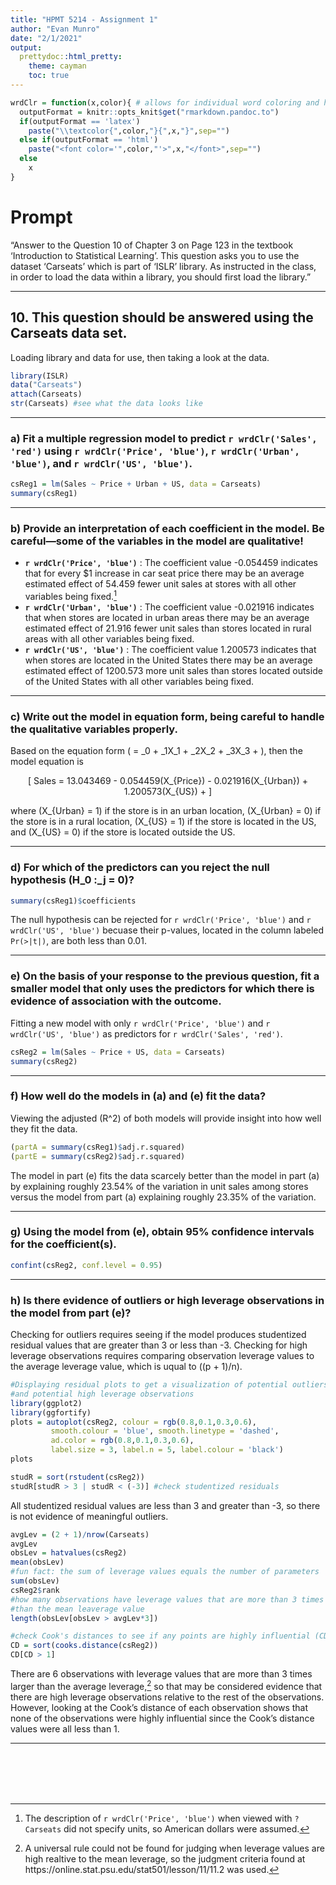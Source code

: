 ```yaml
---
title: "HPMT 5214 - Assignment 1"
author: "Evan Munro"
date: "2/1/2021"
output: 
  prettydoc::html_pretty:
    theme: cayman
    toc: true
---
```


```r
wrdClr = function(x,color){ # allows for individual word coloring and html/pdf flexibility
  outputFormat = knitr::opts_knit$get("rmarkdown.pandoc.to")
  if(outputFormat == 'latex')
    paste("\\textcolor{",color,"}{",x,"}",sep="")
  else if(outputFormat == 'html')
    paste("<font color='",color,"'>",x,"</font>",sep="")
  else
    x
}
```

# Prompt

"Answer to the Question 10 of Chapter 3 on Page 123 in the textbook 'Introduction to Statistical Learning'. This question asks you to use the dataset 'Carseats' which is part of 'ISLR' library. As instructed in the class, in order to load the data within a library, you should first load the library."   

***

## **10.** This question should be answered using the Carseats data set.

Loading library and data for use, then taking a look at the data.
```r
library(ISLR)
data("Carseats")
attach(Carseats)
str(Carseats) #see what the data looks like
```
***

### **a)** Fit a multiple regression model to predict `r wrdClr('Sales', 'red')` using `r wrdClr('Price', 'blue')`, `r wrdClr('Urban', 'blue')`, and `r wrdClr('US', 'blue')`.

```r
csReg1 = lm(Sales ~ Price + Urban + US, data = Carseats)
summary(csReg1)
```
***

### **b)** Provide an interpretation of each coefficient in the model. Be careful—some of the variables in the model are qualitative!  

* **`r wrdClr('Price', 'blue')`** : The coefficient value -0.054459 indicates that for every $1 increase in car seat price there may be an average estimated effect of 54.459 fewer unit sales at stores with all other variables being fixed.^[The description of `r wrdClr('Price', 'blue')` when viewed with `?Carseats` did not specify units, so American dollars were assumed.]  
* **`r wrdClr('Urban', 'blue')`** : The coefficient value -0.021916 indicates that when stores are located in urban areas there may be an average estimated effect of 21.916 fewer unit sales than stores located in rural areas with all other variables being fixed.  
* **`r wrdClr('US', 'blue')`** : The coefficient value 1.200573 indicates that when stores are located in the United States there may be an average estimated effect of 1200.573 more unit sales than stores located outside of the United States with all other variables being fixed.  

***
### **c)** Write out the model in equation form, being careful to handle the qualitative variables properly.  

Based on the equation form <span class="math inline">\(\hat{Y} = \hat\beta_0 + \hat\beta_1X_1 + \hat\beta_2X_2 + \hat\beta_3X_3 + \epsilon\)</span>, then the model equation is 
<p><span class="math display">\[
Sales = 13.043469 - 0.054459(X_{Price}) - 0.021916(X_{Urban}) + 1.200573(X_{US}) + \epsilon\]
</span></p>
where <span class="math inline">\(X_{Urban} = 1\)</span> if the store is in an urban location, <span class="math inline">\(X_{Urban} = 0\)</span> if the store is in a rural location, <span class="math inline">\(X_{US} = 1\)</span> if the store is located in the US, and <span class="math inline">\(X_{US} = 0\)</span> if the store is located outside the US.

***
### **d)** For which of the predictors can you reject the null hypothesis <span class="math inline">\(H_0 :\beta_j = 0\)</span>?  

```r
summary(csReg1)$coefficients
```

The null hypothesis can be rejected for `r wrdClr('Price', 'blue')` and `r wrdClr('US', 'blue')` becuase their p-values, located in the column labeled `Pr(>|t|)`, are both less than 0.01.

***
### **e)** On the basis of your response to the previous question, fit a smaller model that only uses the predictors for which there is evidence of association with the outcome.   

Fitting a new model with only `r wrdClr('Price', 'blue')` and `r wrdClr('US', 'blue')` as predictors for `r wrdClr('Sales', 'red')`.

```r
csReg2 = lm(Sales ~ Price + US, data = Carseats)
summary(csReg2)
```
***
### **f)** How well do the models in (a) and (e) fit the data?  

Viewing the adjusted <span class="math inline">\(R^2\)</span> of both models will provide insight into how well they fit the data.
```r
(partA = summary(csReg1)$adj.r.squared)
(partE = summary(csReg2)$adj.r.squared)
```

The model in part (e) fits the data scarcely better than the model in part (a) by explaining roughly 23.54% of the variation in unit sales among stores versus the model from part (a) explaining roughly 23.35% of the variation. 

***
### **g)** Using the model from (e), obtain 95% confidence intervals for the coefficient(s).

```r
confint(csReg2, conf.level = 0.95)
```

***
### **h)** Is there evidence of outliers or high leverage observations in the model from part (e)?

Checking for outliers requires seeing if the model produces studentized residual values that are greater than 3 or less than -3.
Checking for high leverage observations requires comparing observation leverage values to the average leverage value, which is uqual to <span class="math inline">\((p + 1)/n\)</span>.
```r
#Displaying residual plots to get a visualization of potential outliers 
#and potential high leverage observations
library(ggplot2)
library(ggfortify)
plots = autoplot(csReg2, colour = rgb(0.8,0.1,0.3,0.6),
         smooth.colour = 'blue', smooth.linetype = 'dashed',
         ad.color = rgb(0.8,0.1,0.3,0.6),
         label.size = 3, label.n = 5, label.colour = 'black')
plots
```

```r
studR = sort(rstudent(csReg2))
studR[studR > 3 | studR < (-3)] #check studentized residuals
```
All studentized residual values are less than 3 and greater than -3, so there is not evidence of meaningful outliers.

```r
avgLev = (2 + 1)/nrow(Carseats)
avgLev
obsLev = hatvalues(csReg2)
mean(obsLev)
#fun fact: the sum of leverage values equals the number of parameters
sum(obsLev) 
csReg2$rank
#how many observations have leverage values that are more than 3 times larger 
#than the mean leaverage value
length(obsLev[obsLev > avgLev*3])  

#check Cook's distances to see if any points are highly influential (CD > 1)
CD = sort(cooks.distance(csReg2)) 
CD[CD > 1]
```
There are 6 observations with leverage values that are more than 3 times larger than the average leverage,^[A universal rule could not be found for judging when leverage values are high realtive to the mean leverage, so the judgment criteria found at https://online.stat.psu.edu/stat501/lesson/11/11.2 was used.] so that may be considered evidence that there are high leverage observations relative to the rest of the observations. However, looking at the Cook's distance of each observation shows that none of the observations were highly influential since the Cook's distance values were all less than 1.   

***


</br>
</br>
</br>
</br>

















